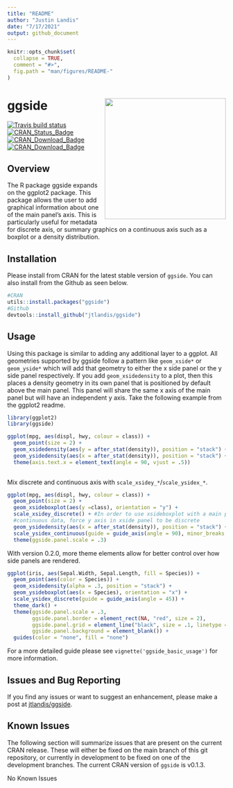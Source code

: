 ```yaml
---
title: "README"
author: "Justin Landis"
date: "7/17/2021"
output: github_document
---
```


```r
knitr::opts_chunk$set(
  collapse = TRUE,
  comment = "#>",
  fig.path = "man/figures/README-"
)
```

# ggside <img src="inst/figures/ggside.png" align="right" height="279" />

<!-- badges: start -->
  [![Travis build status](https://travis-ci.org/jtlandis/ggside.svg?branch=master)](https://travis-ci.org/jtlandis/ggside)
[![CRAN_Status_Badge](http://www.r-pkg.org/badges/version-ago/ggside)](https://cran.r-project.org/package=ggside)
[![CRAN_Download_Badge](http://cranlogs.r-pkg.org/badges/ggside)](https://cran.r-project.org/package=ggside)
[![CRAN_Download_Badge](http://cranlogs.r-pkg.org/badges/grand-total/ggside)](https://cran.r-project.org/package=ggside)
<!-- badges: end -->


## Overview

The R package ggside expands on the ggplot2 package. This package allows the user to add graphical information about one of the main panel's axis. This is particularly useful for metadata for discrete axis, or summary graphics on a continuous axis such as a boxplot or a density distribution.

## Installation

Please install from CRAN for the latest stable version of `ggside`. You can also install from the Github as seen below.

```r
#CRAN
utils::install.packages("ggside")
#Github
devtools::install_github("jtlandis/ggside")
```

## Usage

Using this package is similar to adding any additional layer to a ggplot. All geometries supported by ggside follow a pattern like `geom_xside*` or `geom_yside*` which will add that geometry to either the x side panel or the y side panel respectively. If you add `geom_xsidedensity` to a plot, then this places a density geometry in its own panel that is positioned by default above the main panel. This panel will share the same x axis of the main panel but will have an independent y axis. Take the following example from the ggplot2 readme.

```r
library(ggplot2)
library(ggside)

ggplot(mpg, aes(displ, hwy, colour = class)) + 
  geom_point(size = 2) +
  geom_xsidedensity(aes(y = after_stat(density)), position = "stack") +
  geom_ysidedensity(aes(x = after_stat(density)), position = "stack") +
  theme(axis.text.x = element_text(angle = 90, vjust = .5))
  
```

Mix discrete and continuous axis with `scale_xsidey_*`/`scale_ysidex_*`.

```r
ggplot(mpg, aes(displ, hwy, colour = class)) + 
  geom_point(size = 2) +
  geom_xsideboxplot(aes(y =class), orientation = "y") +
  scale_xsidey_discrete() + #In order to use xsideboxplot with a main panel that uses
  #continuous data, force y axis in xside panel to be discrete
  geom_ysidedensity(aes(x = after_stat(density)), position = "stack") +
  scale_ysidex_continuous(guide = guide_axis(angle = 90), minor_breaks = NULL) +
  theme(ggside.panel.scale = .3)
```

With version 0.2.0, more theme elements allow for better control over how side panels are rendered.

```r
ggplot(iris, aes(Sepal.Width, Sepal.Length, fill = Species)) +
  geom_point(aes(color = Species)) +
  geom_xsidedensity(alpha = .3, position = "stack") +
  geom_ysideboxplot(aes(x = Species), orientation = "x") +
  scale_ysidex_discrete(guide = guide_axis(angle = 45)) +
  theme_dark() +
  theme(ggside.panel.scale = .3,
        ggside.panel.border = element_rect(NA, "red", size = 2),
        ggside.panel.grid = element_line("black", size = .1, linetype = "dotted"),
        ggside.panel.background = element_blank()) +
  guides(color = "none", fill = "none")
```


For a more detailed guide please see `vignette('ggside_basic_usage')` for more information.



## Issues and Bug Reporting

If you find any issues or want to suggest an enhancement, please make a post at [jtlandis/ggside](https://github.com/jtlandis/ggside/issues).

## Known Issues

The following section will summarize issues that are present on the current CRAN release. These will either be fixed on the main branch of this git repository, or currently in development to be fixed on one of the development branches. The current CRAN version of `ggside` is v0.1.3.

No Known Issues




